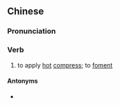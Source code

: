 ==Chinese==
{{zh-forms|s=热敷}}

===Pronunciation===
{{zh-pron
|m=rèfū
|c=jit6 fu1
|cat=v
}}

===Verb===
{{zh-verb}}

# to apply [[hot]] [[compress]]; to [[foment]]

====Antonyms====
* {{zh-l|冷敷}}
